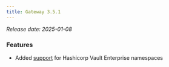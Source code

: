 ```yaml
---
title: Gateway 3.5.1
---
```


*Release date: 2025-01-08*

### Features

- Added [support](/gateway/interceptors/data-security/encryption/encryption-configuration) for Hashicorp Vault Enterprise namespaces